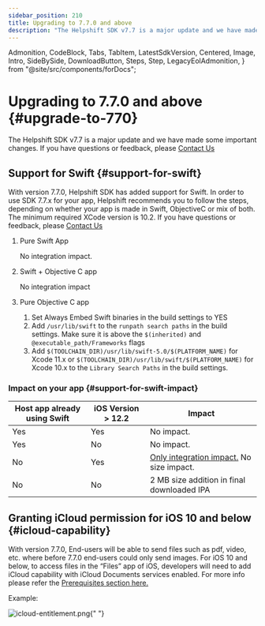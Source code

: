 ```yaml
---
sidebar_position: 210
title: Upgrading to 7.7.0 and above
description: "The Helpshift SDK v7.7 is a major update and we have made some important changes. If you have questions or feedback, please Contact Us"
---
```


  Admonition,
  CodeBlock,
  Tabs,
  TabItem,
  LatestSdkVersion,
  Centered,
  Image,
  Intro,
  SideBySide,
  DownloadButton,
  Steps,
  Step,
  LegacyEolAdmonition,
} from "@site/src/components/forDocs";

<LegacyEolAdmonition />

# Upgrading to 7.7.0 and above {#upgrade-to-770}

<Intro>

The Helpshift SDK v7.7 is a major update and we have made some important changes. If you have questions or feedback, please <a href="https://support.helpshift.com/kb/contact/" target="_blank">Contact Us</a>

</Intro>

## Support for Swift {#support-for-swift}

With version 7.7.0, Helpshift SDK has added support for Swift. In order to use SDK 7.7.x for your app, Helpshift recommends you to follow the steps, depending on whether your app is made in Swift, ObjectiveC or mix of both. The minimum required XCode version is 10.2. If you have questions or feedback, please <a href="https://support.helpshift.com/kb/contact/" target="_blank">Contact Us</a>

1. Pure Swift App

   No integration impact.

2. Swift + Objective C app

   No integration impact

3. Pure Objective C app

   1. Set Always Embed Swift binaries in the build settings to YES
   2. Add `/usr/lib/swift` to the `runpath search paths` in the build settings. Make sure it is above the `$(inherited)` and `@executable_path/Frameworks` flags
   3. Add `$(TOOLCHAIN_DIR)/usr/lib/swift-5.0/$(PLATFORM_NAME)` for Xcode 11.x or `$(TOOLCHAIN_DIR)/usr/lib/swift/$(PLATFORM_NAME)` for Xcode 10.x to the `Library Search Paths` in the build settings.

### Impact on your app {#support-for-swift-impact}

| Host app already using Swift | iOS Version > 12.2 | Impact                                                                            |
| ---------------------------- | ------------------ | --------------------------------------------------------------------------------- |
| Yes                          | Yes                | No impact.                                                                        |
| Yes                          | No                 | No impact.                                                                        |
| No                           | Yes                | [Only integration impact.](/ios/upgrade-to-77/#support-for-swift) No size impact. |
| No                           | No                 | 2 MB size addition in final downloaded IPA                                        |

## Granting iCloud permission for iOS 10 and below {#icloud-capability}

With version 7.7.0, End-users will be able to send files such as pdf, video, etc. where before 7.7.0 end-users could only send images. For iOS 10 and below, to access files in the “Files” app of iOS, developers will need to add iCloud capability with iCloud Documents services enabled. For more info please refer the [Prerequisites section here.](https://developer.apple.com/library/archive/documentation/FileManagement/Conceptual/DocumentPickerProgrammingGuide/Introduction/Introduction.html#//apple_ref/doc/uid/TP40014451)

Example:

<Image
  src="/static/books/ios/icloud-entitlement.png"
  width="full"
  alt="icloud-entitlement.png"
/>{" "}
